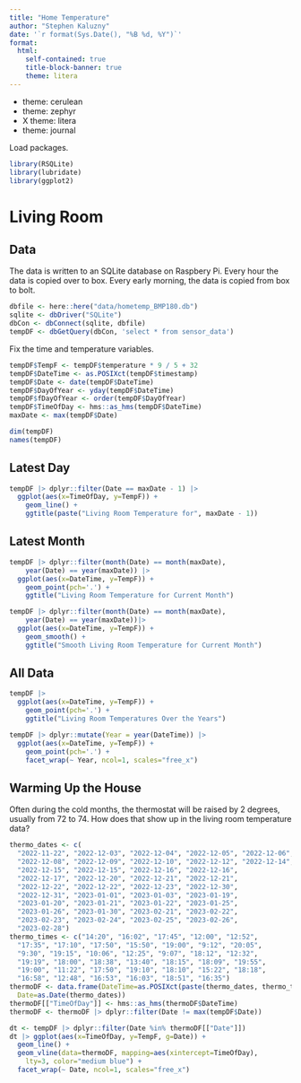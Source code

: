 ```yaml
---
title: "Home Temperature"
author: "Stephen Kaluzny"
date: '`r format(Sys.Date(), "%B %d, %Y")`'
format:
  html:
    self-contained: true
    title-block-banner: true
    theme: litera
---
```


- theme: cerulean
- theme: zephyr
- X theme: litera
- theme: journal

Load packages.
```r
library(RSQLite)
library(lubridate)
library(ggplot2)
```

# Living Room

## Data
The data is written to an SQLite database on Raspbery Pi.
Every hour the data is copied over to box.
Every early morning, the data is copied from box to bolt.

```r
dbfile <- here::here("data/hometemp_BMP180.db")
sqlite <- dbDriver("SQLite")
dbCon <- dbConnect(sqlite, dbfile)
tempDF <- dbGetQuery(dbCon, 'select * from sensor_data')
```

Fix the time and temperature variables.
```r
tempDF$TempF <- tempDF$temperature * 9 / 5 + 32
tempDF$DateTime <- as.POSIXct(tempDF$timestamp)
tempDF$Date <- date(tempDF$DateTime)
tempDF$DayOfYear <- yday(tempDF$DateTime)
tempDF$fDayOfYear <- order(tempDF$DayOfYear)
tempDF$TimeOfDay <- hms::as_hms(tempDF$DateTime)
maxDate <- max(tempDF$Date)
```

```r
dim(tempDF)
names(tempDF)
```

## Latest Day

```r
tempDF |> dplyr::filter(Date == maxDate - 1) |>
  ggplot(aes(x=TimeOfDay, y=TempF)) +
    geom_line() +
    ggtitle(paste("Living Room Temperature for", maxDate - 1))
```

## Latest Month

```r
tempDF |> dplyr::filter(month(Date) == month(maxDate),
    year(Date) == year(maxDate)) |>
  ggplot(aes(x=DateTime, y=TempF)) +
    geom_point(pch='.') +
    ggtitle("Living Room Temperature for Current Month")
```

```r
tempDF |> dplyr::filter(month(Date) == month(maxDate),
    year(Date) == year(maxDate))|>
  ggplot(aes(x=DateTime, y=TempF)) +
    geom_smooth() +
    ggtitle("Smooth Living Room Temperature for Current Month")
```

## All Data

```r
tempDF |> 
  ggplot(aes(x=DateTime, y=TempF)) +
    geom_point(pch='.') +
    ggtitle("Living Room Temperatures Over the Years")
```

```r
tempDF |> dplyr::mutate(Year = year(DateTime)) |>
  ggplot(aes(x=DateTime, y=TempF)) +
    geom_point(pch='.') +
    facet_wrap(~ Year, ncol=1, scales="free_x")
```

## Warming Up the House
Often during the cold months,
the thermostat will be raised by 2 degrees,
usually from 72 to 74.
How does that show up in the living room temperature data?

```r
thermo_dates <- c(
  "2022-11-22", "2022-12-03", "2022-12-04", "2022-12-05", "2022-12-06",
  "2022-12-08", "2022-12-09", "2022-12-10", "2022-12-12", "2022-12-14",
  "2022-12-15", "2022-12-15", "2022-12-16", "2022-12-16",
  "2022-12-17", "2022-12-20", "2022-12-21", "2022-12-21",
  "2022-12-22", "2022-12-22", "2022-12-23", "2022-12-30",
  "2022-12-31", "2023-01-01", "2023-01-03", "2023-01-19",
  "2023-01-20", "2023-01-21", "2023-01-22", "2023-01-25",
  "2023-01-26", "2023-01-30", "2023-02-21", "2023-02-22",
  "2023-02-23", "2023-02-24", "2023-02-25", "2023-02-26",
  "2023-02-28")
thermo_times <- c("14:20", "16:02", "17:45", "12:00", "12:52",
  "17:35", "17:10", "17:50", "15:50", "19:00", "9:12", "20:05",
  "9:30", "19:15", "10:06", "12:25", "9:07", "18:12", "12:32",
  "19:19", "18:00", "18:38", "13:40", "18:15", "18:09", "19:55",
  "19:00", "11:22", "17:50", "19:10", "18:10", "15:22", "18:18",
  "16:58", "12:48", "16:53", "16:03", "18:51", "16:35")
thermoDF <- data.frame(DateTime=as.POSIXct(paste(thermo_dates, thermo_times)),
  Date=as.Date(thermo_dates))
thermoDF[["TimeOfDay"]] <- hms::as_hms(thermoDF$DateTime)
thermoDF <- thermoDF |> dplyr::filter(Date != max(tempDF$Date))
```

```r
dt <- tempDF |> dplyr::filter(Date %in% thermoDF[["Date"]])
dt |> ggplot(aes(x=TimeOfDay, y=TempF, g=Date)) +
  geom_line() +
  geom_vline(data=thermoDF, mapping=aes(xintercept=TimeOfDay),
    lty=3, color="medium blue") +
  facet_wrap(~ Date, ncol=1, scales="free_x")
```
